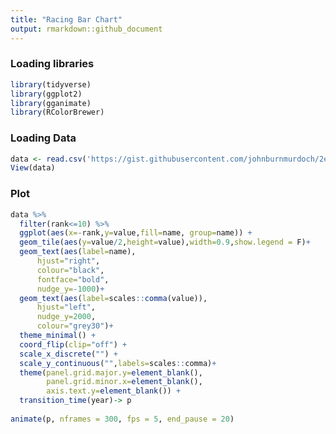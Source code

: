 ```yaml
---
title: "Racing Bar Chart"
output: rmarkdown::github_document
---
```


### Loading libraries
```r
library(tidyverse)
library(ggplot2)
library(gganimate)
library(RColorBrewer)
```

### Loading Data
```r
data <- read.csv('https://gist.githubusercontent.com/johnburnmurdoch/2e5712cce1e2a9407bf081a952b85bac/raw/08cf82f5e03c619f7da2700d1777da0b5247df18/INTERBRAND_brand_values_2000_2018_decimalised.csv')
View(data)
```

### Plot
```r
data %>%
  filter(rank<=10) %>% 
  ggplot(aes(x=-rank,y=value,fill=name, group=name)) +
  geom_tile(aes(y=value/2,height=value),width=0.9,show.legend = F)+
  geom_text(aes(label=name),
      hjust="right",
      colour="black",
      fontface="bold",
      nudge_y=-1000)+
  geom_text(aes(label=scales::comma(value)),
      hjust="left",
      nudge_y=2000,
      colour="grey30")+
  theme_minimal() +
  coord_flip(clip="off") +
  scale_x_discrete("") +
  scale_y_continuous("",labels=scales::comma)+
  theme(panel.grid.major.y=element_blank(),
        panel.grid.minor.x=element_blank(),
        axis.text.y=element_blank()) +
  transition_time(year)-> p
      
animate(p, nframes = 300, fps = 5, end_pause = 20)
```
